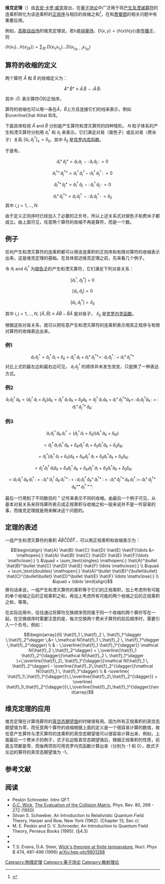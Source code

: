 {{NoteTA|G1=物理學}}
'''维克定理'''（{{lang-en|'''Wick's theorem'''}}）由[[吉安·卡罗·威克|吉安·卡罗·威克]]提出，在[[量子场论|量子场论]]中广泛用于将[[产生及湮滅算符|产生及湮滅算符]]的连乘积转化为该连乘积的[[正规序|正规序]]与相应的收缩之和<ref>{{cite book|title=凝聚态量子理论|author=尹道乐，尹澜|chapter=2|isbn=9787301161609}}</ref>，在{{le|多體理論的格林函數|Green's function (many-body theory)|格林函数方法}}和[[费曼图|费曼图]]的相关问题中有重要应用。

例如，[[高斯自由场|高斯自由场]]的维克定理说，若h是[[纯量场|纯量场]]、<math>D(x, y) =\langle h(x) h(y) \rangle</math>是[[传播子|传播子]]，则

<math>\langle h(x_1)\ldots h(x_{2k}) \rangle = \sum_{\text{对 }} D(x_{i_1}x_{i_2}) \ldots D(x_{i_{2k-1}}x_{i_{2k}})</math>

== 算符的收缩的定义 ==
两个算符 <math>\hat{A}</math> 和 <math>\hat{B}</math> 的收缩定义为：
:<math>\hat{A}^\bullet\, \hat{B}^\bullet \equiv \hat{A}\,\hat{B}\, - \mathopen{:} \hat{A}\,\hat{B} \mathclose{:}</math>

其中 <math>\mathopen{:} \hat{O} \mathclose{:}</math> 表示算符<math>\hat{O}</math>的正规序。

算符的收缩也可以用一条在<math>\hat{A}</math>，<math>\hat{B}</math>上方且连接它们的线来表示，例如<math>\overline{\hat A\hat B}</math>。

下面具体检视 <math>\hat{A}</math> and <math>\hat{B}</math> 分别是产生算符和湮灭算符的四种情形。 <math>N</math> 粒子体系的产生和湮灭算符分别用 <math>\hat{a}_i^\dagger</math> 和 <math>\hat{a}_i</math> 来表示。它们满足对易（玻色子）或反对易（费米子）关系 <math>[\hat{a}_i,\hat{a}_j^\dagger]_\pm=\delta_{ij}</math>，其中 <math>\delta_{ij}</math> 是[[克罗内克函数|克罗内克函数]]。

于是有，
:<math>\hat{a}_i^\bullet \,\hat{a}_j^\bullet = \hat{a}_i \,\hat{a}_j \,- \mathopen{:}\,\hat{a}_i\, \hat{a}_j\,\mathclose{:}\, = 0</math>
:<math>\hat{a}_i^{\dagger\bullet}\, \hat{a}_j^{\dagger\bullet} = \hat{a}_i^\dagger\, \hat{a}_j^\dagger \,-\,\mathopen{:}\hat{a}_i^\dagger\,\hat{a}_j^\dagger\,\mathclose{:}\, = 0</math>
:<math>\hat{a}_i^{\dagger\bullet}\, \hat{a}_j^\bullet = \hat{a}_i^\dagger\, \hat{a}_j \,- \mathopen{:}\,\hat{a}_i^\dagger \,\hat{a}_j\, \mathclose{:}\,= 0</math>
:<math>\hat{a}_i^\bullet \,\hat{a}_j^{\dagger\bullet}= \hat{a}_i\, \hat{a}_j^\dagger \,- \mathopen{:}\,\hat{a}_i\,\hat{a}_j^\dagger \,\mathclose{:}\, = \delta_{ij}</math>
其中 <math>i,j = 1,\ldots,N</math>.

由于定义正则序时已经加入了必要的正负号，所以上述关系式对玻色子和费米子都成立。由上面可见，任意两个算符的收缩不再是算符，而是一个数。

== 例子 ==
任何产生和湮灭算符的连乘积都可以用该连乘积的正则序和有限对算符的收缩表示出来。这是维克定理的基础。在具体叙述维克定理之前，先来看几个例子。

令 <math>\hat{a}_i</math> and <math>\hat{a}_i^\dagger</math> 为[[玻色子|玻色子]]的产生和湮灭算符，它们满足下列对易关系：
:<math>\left [\hat{a}_i^\dagger, \hat{a}_j^\dagger \right] = 0 </math>
:<math>\left [\hat{a}_i, \hat{a}_j \right] = 0 </math>
:<math>\left [\hat{a}_i, \hat{a}_j^\dagger \right ] = \delta_{ij} </math>

其中 <math>i,j = 1,\ldots,N</math>, <math>\left[ \hat{A}, \hat{B} \right] \equiv \hat{A} \hat{B} - \hat{B} \hat{A}</math> 是对易子， <math>\delta_{ij}</math> 是[[克罗内克函数|克罗内克函数]]。

根据这些对易关系，就可以把任意产生和湮灭算符的连乘积表示用其正规序与有限对算符的收缩表达出来。

=== 例1 ===
:<math>\hat{a}_i \,\hat{a}_j^\dagger = \hat{a}_j^\dagger \,\hat{a}_i + \delta_{ij} = \hat{a}_j^\dagger \,\hat{a}_i + \hat{a}_i^\bullet \,\hat{a}_j^{\dagger\bullet} =\,\mathopen{:}\,\hat{a}_i\, \hat{a}_j^\dagger \,\mathclose{:}  + \hat{a}_i^\bullet \,\hat{a}_j^{\dagger\bullet}  </math>
对比上式的最左边和最右边可见， <math>\hat{a}_i \,\hat{a}_j^\dagger</math> 的顺序并未发生改变，只是换了一种表达方式。

=== 例2 ===
:<math>\hat{a}_i \,\hat{a}_j^\dagger \, \hat{a}_k= (\hat{a}_j^\dagger \,\hat{a}_i + \delta_{ij})\hat{a}_k = \hat{a}_j^\dagger \,\hat{a}_i\, \hat{a}_k + \delta_{ij}\hat{a}_k = \hat{a}_j^\dagger \,\hat{a}_i\,\hat{a}_k + \hat{a}_i^\bullet \,\hat{a}_j^{\dagger\bullet} \hat{a}_k =\,\mathopen{:}\,\hat{a}_i\, \hat{a}_j^\dagger \hat{a}_k \,\mathclose{:}  +  \mathopen{:}\,\hat{a}_i^\bullet \,\hat{a}_j^{\dagger\bullet} \,\hat{a}_k \mathclose{:} </math>

=== 例3 ===
:<math>\hat{a}_i \,\hat{a}_j^\dagger \, \hat{a}_k \,\hat{a}_l^\dagger= (\hat{a}_j^\dagger \,\hat{a}_i + \delta_{ij})(\hat{a}_l^\dagger\,\hat{a}_k + \delta_{kl})</math>
:::::<math> = \hat{a}_j^\dagger \,\hat{a}_i\, \hat{a}_l^\dagger\, \hat{a}_k + \delta_{kl}\hat{a}_j^\dagger \,\hat{a}_i  + \delta_{ij}\hat{a}_l^\dagger\hat{a}_k + \delta_{ij} \delta_{kl} </math>
:::::<math> =  \hat{a}_j^\dagger (\hat{a}_l^\dagger\, \hat{a}_i + \delta_{il}) \hat{a}_k + \delta_{kl}\hat{a}_j^\dagger \,\hat{a}_i  + \delta_{ij}\hat{a}_l^\dagger\hat{a}_k + \delta_{ij} \delta_{kl} </math>
:::::<math>= \hat{a}_j^\dagger \hat{a}_l^\dagger\, \hat{a}_i \hat{a}_k + \delta_{il} \hat{a}_j^\dagger \, \hat{a}_k + \delta_{kl}\hat{a}_j^\dagger \,\hat{a}_i  + \delta_{ij}\hat{a}_l^\dagger\hat{a}_k + \delta_{ij} \delta_{kl} </math>
:::::<math>= \,\mathopen{:}\hat{a}_i \,\hat{a}_j^\dagger \, \hat{a}_k \,\hat{a}_l^\dagger\,\mathclose{:} + \mathopen{:}\,\hat{a}_i^\bullet \,\hat{a}_j^\dagger \, \hat{a}_k \,\hat{a}_l^{\dagger\bullet}\,\mathclose{:}+\mathopen{:}\,\hat{a}_i \,\hat{a}_j^\dagger \, \hat{a}_k^\bullet \,\hat{a}_l^{\dagger\bullet}\,\mathclose{:}+\mathopen{:}\,\hat{a}_i^\bullet \,\hat{a}_j^{\dagger\bullet} \, \hat{a}_k \,\hat{a}_l^\dagger\,\mathclose{:}+  \,\mathopen{:}\hat{a}_i^\bullet \,\hat{a}_j^{\dagger\bullet} \, \hat{a}_k^{\bullet\bullet}\,\hat{a}_l^{\dagger\bullet\bullet} \mathclose{:} </math>

最后一行用到了不同数目的 <math>^\bullet</math> 记号来表示不同的收缩。由最后一个例子可见，从基本对易关系来将场算符表示成正规乘积与收缩之和一般来说并不是一件容易的事，而维克定理就是用来解决这个问题的。

== 定理的表述 ==
一组产生和湮灭算符的乘积 <math>\hat{A} \hat{B} \hat{C} \hat{D} \hat{E} \hat{F}\ldots </math> 可以用正规乘积和收缩表示为：
:<math>
\begin{align}
\hat{A} \hat{B} \hat{C} \hat{D} \hat{E} \hat{F}\ldots &= \mathopen{:} \hat{A} \hat{B} \hat{C} \hat{D} \hat{E} \hat{F}\ldots \mathclose{:} \\
&\quad + \sum_\text{singles} \mathopen{:} \hat{A}^\bullet \hat{B}^\bullet \hat{C} \hat{D} \hat{E} \hat{F} \ldots \mathclose{:} \\ 
&\quad + \sum_\text{doubles} \mathopen{:} \hat{A}^\bullet \hat{B}^{\bullet\bullet} \hat{C}^{\bullet\bullet} \hat{D}^\bullet \hat{E} \hat{F} \ldots \mathclose{:} \\
&\quad + \ldots
\end{align}
</math>
换句话来说，一组产生和湮灭算符的乘积等于它们的正规乘积，加上考虑所有可能的单个收缩之后的正规乘积之和，再加上考虑所有可能的两个收缩之后的正规乘积之和，等等。

在实际应用中，往往通过将算符交换顺序而将属于同一个收缩的两个算符写在一起。在交换顺序时需要注意的是，每次交换两个费米子算符的前后顺序时，需要引入一个负号。例如：
:<math> \begin{array}{ll} \hat{f}_1 \,\hat{f}_2 \, \hat{f}_1^\dagger \,\hat{f}_2^\dagger \,&= \,\mathcal N(\hat{f}_1 \,\hat{f}_2 \, \hat{f}_1^\dagger \,\hat{f}_2^\dagger) \\ & - \,\overline{\hat{f}_1  \hat{f}_1^{\dagger}} \mathcal N(\hat{f}_2 \,\hat{f}_2^\dagger) + \,\overline{\hat{f}_1 \hat{f}_2^{\dagger}}\mathcal N(\hat{f}_2 \, \hat{f}_1^\dagger )+\,\overline{\hat{f}_2\, \hat{f}_1^{\dagger}}\mathcal N(\hat{f}_1 \, \hat{f}_2^\dagger)  - \overline{\hat{f}_2\,\hat{f}_2^{\dagger}}\mathcal N(\hat{f}_1  \, \hat{f}_1^\dagger) \\ & -\overline{ \hat{f}_1\,\hat{f}_1^{\dagger}}\,\,\overline{\hat{f}_2\,\hat{f}_2^{\dagger}} + \overline{ \hat{f}_1\,\hat{f}_2^{\dagger}}\,\,\overline{\hat{f}_2\,\hat{f}_1^{\dagger}}\end{array} </math>

== 维克定理的应用 ==
维克定理在计算场算符的[[真空态期望值|真空态期望值]]的时候很有用。因为所有正规乘积的真空态期望值为零，而任意两个算符的收缩根据上面的定义是一个很容易计算的数值，故任意产生算符与湮灭算符的连乘积的真空态期望值可以很容易计算出来，例如，上面最后一个费米子的例子，式子右边取真空态期望值后，根据正规乘积的性质，前面五项都是零，而後两项则可用克罗内克函数计算出来（分别为 -1 和 0），故式子左边的算符的真空态期望值为 -1。

== 参考文献 ==
<references />

== 阅读 ==

* Peskin Schroeder. Intro QFT.
*[[吉安·卡罗·威克|G.C. Wick]], [http://link.aps.org/abstract/PR/v80/p268 The Evaluation of the Collision Matrix], Phys. Rev. 80, 268 - 272 (1950)
* Silvan S. Schweber, An Introduction to Relativistic Quantum Field Theory, Harper and Row, New York (1962). (Chapter 13, Sec c)
* M. E. Peskin and D. V. Schroeder, An Introduction to Quantum Field Theory, Perseus Books (1995). (§4.3)
*{{Cite web|url = http://www.math.sunysb.edu/~tony/whatsnew/column/feynman-1101/feynman1.html|title = Finite-dimensional Feynman Diagrams|accessdate = 2007-10-23|author = Tony Philips|date = November 2001|work = What's New In Math|publisher = [[American_Mathematical_Society|American Mathematical Society]]|archive-date = 2014-01-08|archive-url = https://web.archive.org/web/20140108051235/http://www.math.sunysb.edu/~tony/whatsnew/column/feynman-1101/feynman1.html|dead-url = no}}
*{{Cite web|url = http://www.ua.es/cuantica/docencia/otros/cc/node15.html|title = Wick's theorem|accessdate = 2008-07-29|author = Emilio San Fabian|date = 2001年2月|archive-date = 2008-09-19|archive-url = https://web.archive.org/web/20080919032219/http://www.ua.es/cuantica/docencia/otros/cc/node15.html|dead-url = no}}
* T.S. Evans, D.A. Steer, [[arxiv:hep-ph/9601268|Wick's theorem at finite temperature]], Nucl. Phys B 474, 481-496 (1996) [[arxiv:hep-ph/9601268|arXiv:hep-ph/9601268]]

{{量子场论}}

[[Category:物理定理|Category:物理定理]]
[[Category:量子场论|Category:量子场论]]
[[Category:散射理论|Category:散射理论]]
